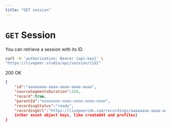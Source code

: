 ```yaml
---
title: "GET session"
---
```


# `GET` Session

You can retrieve a session with its ID.

```bash
curl -H 'authorization: Bearer {api-key}' \
"https://livepeer.studio/api/session/{id}"
```

200 OK

```json
{
    "id":"aaaaaaaa-aaaa-aaaa-aaaa-aaaa",
    "sourceSegmentsDuration":250,
    "record":true,
    "parentId":"nnnnnnnn-nnnn-nnnn-nnnn-nnnn",
    "recordingStatus":"ready",
    "recordingUrl":"https://livepeercdn.com/recordings/aaaaaaaa-aaaa-aaaa-aaaa-aaaa/index.m3u8",
    {other asset object keys, like createdAt and profiles}
}
```
